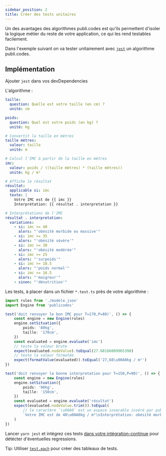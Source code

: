 ```yaml
---
sidebar_position: 2
title: Créer des tests unitaires
---
```


Un des avantages des algorithmes publi.codes est qu'ils permettent d'isoler la logique métier du reste de votre application, ce qui les rend testables facilement.

Dans l'exemple suivant on va tester unitairement avec [`jest`](https://jestjs.io/fr) un algorithme publi.codes.

## Implémentation

Ajouter `jest` dans vos devDependencies

L'algorithme :

```yaml
taille:
  question: Quelle est votre taille (en cm) ?
  unité: cm

poids:
  question: Quel est votre poids (en kg) ?
  unité: kg

# Convertit la taille en mètres
taille mètres:
  valeur: taille
  unité: m

# Calcul l'IMC à partir de la taille en mètres
imc:
  valeur: poids / ((taille mètres) * (taille mètres))
  unité: kg / m²

# Affiche le résultat
résultat:
  applicable si: imc
  texte: |
    Votre IMC est de {{ imc }}
    Interprétation: {{ résultat . interpretation }}

# Interprétations de l'IMC
résultat . interpretation:
  variations:
    - si: imc >= 40
      alors: "'obésité morbide ou massive'"
    - si: imc >= 35
      alors: "'obésité sévère'"
    - si: imc >= 30
      alors: "'obésité modérée'"
    - si: imc >= 25
      alors: "'surpoids'"
    - si: imc >= 18.5
      alors: "'poids normal'"
    - si: imc >= 16.5
      alors: "'maigreur'"
    - sinon: "'dénutrition'"
```

Les tests, à placer dans un fichier `*.test.ts` près de votre algorithme :

```ts
import rules from './modele.json'
import Engine from 'publicodes'

test('doit renvoyer le bon IMC pour T=170,P=80)', () => {
	const engine = new Engine(rules)
	engine.setSituation({
		poids: '80kg',
		taille: '170cm',
	})
	const evaluated = engine.evaluate('imc')
	// teste la valeur brute
	expect(evaluated.nodeValue).toEqual(27.68166089965398)
	// teste la valeur formatée
	expect(formatValue(evaluated)).toEqual('27,68\u00A0kg / m²')
})

test('doit renvoyer la bonne interpretation pour T=150,P=90)', () => {
	const engine = new Engine(rules)
	engine.setSituation({
		poids: '90kg',
		taille: '150cm',
	})
	const evaluated = engine.evaluate('résultat')
	expect(evaluated.nodeValue.trim()).toEqual(
		// le caractère `\u00A0` est un espace insecable inséré par publi.codes lors du formatage d'unité
		`Votre IMC est de 40\u00A0kg / m²\nInterprétation: obésité morbide ou massive`
	)
})
```

Lancer `yarn jest` et intégrez ces tests [dans votre intégration-continue](https://github.com/betagouv/publicodes/blob/3161e4017970a77f8a793fc0bb614643b28b758e/.github/workflows/test.yaml#L12) pour détécter d'éventuelles regressions.

Tip: Utiliser [`test.each`](https://jestjs.io/fr/docs/api#testeachtablename-fn-timeout) pour créer des tableaux de tests.
